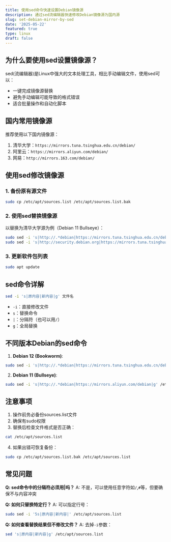 ```yaml
---
title: 使用sed命令快速设置Debian镜像源
description: 通过sed流编辑器快速修改Debian镜像源为国内源
slug: set-debian-mirror-by-sed
date: '2025-05-22'
featured: true
type: linux
draft: false
---
```


## 为什么要使用sed设置镜像源？

sed(流编辑器)是Linux中强大的文本处理工具，相比手动编辑文件，使用sed可以：
- 一键完成镜像源替换
- 避免手动编辑可能导致的格式错误
- 适合批量操作和自动化脚本

## 国内常用镜像源

推荐使用以下国内镜像源：
1. 清华大学：`https://mirrors.tuna.tsinghua.edu.cn/debian/`
2. 阿里云：`https://mirrors.aliyun.com/debian/`
3. 网易：`http://mirrors.163.com/debian/`

## 使用sed修改镜像源

### 1. 备份原有源文件
```bash
sudo cp /etc/apt/sources.list /etc/apt/sources.list.bak
```

### 2. 使用sed替换镜像源
以替换为清华大学源为例（Debian 11 Bullseye）：
```bash
sudo sed -i 's|http://.*debian|https://mirrors.tuna.tsinghua.edu.cn/debian|g' /etc/apt/sources.list
sudo sed -i 's|http://security.debian.org|https://mirrors.tuna.tsinghua.edu.cn/debian-security|g' /etc/apt/sources.list
```

### 3. 更新软件包列表
```bash
sudo apt update
```

## sed命令详解

```bash
sed -i 's|原内容|新内容|g' 文件名
```
- `-i`：直接修改文件
- `s`：替换命令
- `|`：分隔符（也可以用`/`）
- `g`：全局替换

## 不同版本Debian的sed命令

1. **Debian 12 (Bookworm)**:
```bash
sudo sed -i 's|http://.*debian|https://mirrors.tuna.tsinghua.edu.cn/debian|g' /etc/apt/sources.list
```

2. **Debian 11 (Bullseye)**:
```bash
sudo sed -i 's|http://.*debian|https://mirrors.aliyun.com/debian|g' /etc/apt/sources.list
```

## 注意事项

1. 操作前务必备份sources.list文件
2. 确保有sudo权限
3. 替换后检查文件格式是否正确：
```bash
cat /etc/apt/sources.list
```
4. 如果出错可恢复备份：
```bash
sudo cp /etc/apt/sources.list.bak /etc/apt/sources.list
```

## 常见问题

**Q: sed命令中的分隔符必须用|吗？**
A: 不是，可以使用任意字符如`/`,`#`等，但要确保不与内容冲突

**Q: 如何只替换特定行？**
A: 可以指定行号：
```bash
sudo sed -i '5s|原内容|新内容|' /etc/apt/sources.list
```

**Q: 如何查看替换结果但不修改文件？**
A: 去掉`-i`参数：
```bash
sed 's|原内容|新内容|g' /etc/apt/sources.list
```
